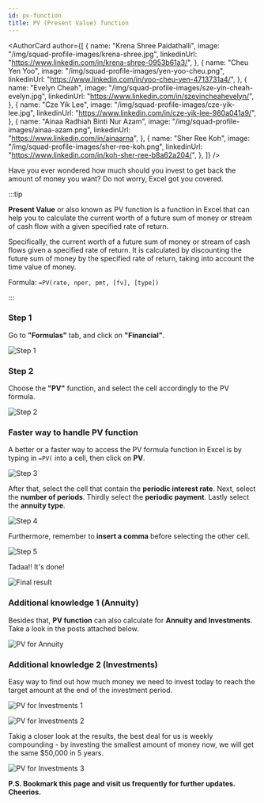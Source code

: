```yaml
---
id: pv-function
title: PV (Present Value) function
---
```



<AuthorCard
	author={[
		{
			name: "Krena Shree Paidathalli",
			image: "/img/squad-profile-images/krena-shree.jpg",
			linkedinUrl: "https://www.linkedin.com/in/krena-shree-0953b61a3/",
		},
		{
			name: "Cheu Yen Yoo",
			image: "/img/squad-profile-images/yen-yoo-cheu.png",
			linkedinUrl: "https://www.linkedin.com/in/yoo-cheu-yen-4713731a4/",
		},
		{
			name: "Evelyn Cheah",
			image: "/img/squad-profile-images/sze-yin-cheah-evelyn.jpg",
			linkedinUrl: "https://www.linkedin.com/in/szeyincheahevelyn/",
		},
		{
			name: "Cze Yik Lee",
			image: "/img/squad-profile-images/cze-yik-lee.jpg",
			linkedinUrl: "https://www.linkedin.com/in/cze-yik-lee-980a041a9/",
		},
		{
			name: "Ainaa Radhiah Binti Nur Azam",
			image: "/img/squad-profile-images/ainaa-azam.png",
			linkedinUrl: "https://www.linkedin.com/in/ainaarna",
		},
		{
			name: "Sher Ree Koh",
			image: "/img/squad-profile-images/sher-ree-koh.png",
			linkedinUrl: "https://www.linkedin.com/in/koh-sher-ree-b8a62a204/",
		},
	]}
/>

Have you ever wondered how much should you invest to get back the amount of money you want? Do not worry, Excel got you covered.

:::tip

**Present Value** or also known as PV function is a function in Excel that can help you to calculate the current worth of a future sum of money or stream of cash flow with a given specified rate of return.

Specifically, the current worth of a future sum of money or stream of cash flows given a specified rate of return. It is calculated by discounting the future sum of money by the specified rate of return, taking into account the time value of money.

Formula: `=PV(rate, nper, pmt, [fv], [type])`

:::

### Step 1

Go to **"Formulas"** tab, and click on **"Financial"**.

![Step 1](step-1.png)

### Step 2

Choose the **"PV"** function, and select the cell accordingly to the PV formula.

![Step 2](step-2.png)

### Faster way to handle PV function

A better or a faster way to access the PV formula function in Excel is by typing in `=PV(` into a cell, then click on **PV**.

![Step 3](step-3.png)

After that, select the cell that contain the **periodic interest rate**. Next, select the **number of periods**. Thirdly select the **periodic payment**. Lastly select the **annuity type**.

![Step 4](step-4.png)

Furthermore, remember to **insert a comma** before selecting the other cell.

![Step 5](step-5.png)

Tadaa!! It's done!

![Final result](final-result.png)

### Additional knowledge 1 (Annuity)

Besides that, **PV function** can also calculate for **Annuity and Investments**. Take a look in the posts attached below.

![PV for Annuity](additional-annuity-1.png)

### Additional knowledge 2 (Investments)

Easy way to find out how much money we need to invest today to reach the target amount at the end of the investment period.

![PV for Investments 1](additional-investments-2-1.png)

![PV for Investments 2](additional-investments-2-2.png)

Takig a closer look at the results, the best deal for us is weekly compounding - by investing the smallest amount of money now, we will get the same $50,000 in 5 years.

![PV for Investments 3](additional-investments-2-3.png)

**P.S. Bookmark this page and visit us frequently for further updates. Cheerios.**
